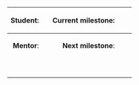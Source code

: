 {|
!align="right"|'''Student''':
|{{{student}}}
!align="right"|'''Current milestone''':
|{{{cmilestone}}}
|
|-
!align="right"|'''Mentor''':
|{{{mentor}}}
!align="right"|'''Next milestone''':
|{{{nmilestone}}}
|
|-
!colspan="5" align="left" |{{{description}}}

|-
!colspan="5"|

{{{links}}}

|}